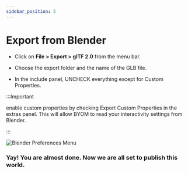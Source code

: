 ```yaml
---
sidebar_position: 5
---
```


# Export from Blender

- Click on **File > Export > glTF 2.0** from the menu bar.

- Choose the export folder and the name of the GLB file.

- In the include panel, UNCHECK everything except for Custom Properties.

:::Important

enable custom properties by checking Export Custom Properties in the extras panel. This will allow BYOM to read your interactivity settings from Blender.

:::


![Blender Preferences Menu](/img/getting_started/export_properties.png)


### Yay! You are almost done. Now we are all set to publish this world.




